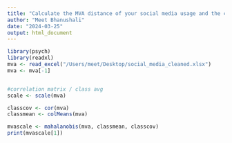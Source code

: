 ```yaml
---
title: "Calculate the MVA distance of your social media usage and the class average"
author: "Meet Bhanushali"
date: "2024-03-25"
output: html_document
---
```




```r
library(psych)
library(readxl)
mva <- read_excel("/Users/meet/Desktop/social_media_cleaned.xlsx")
mva <- mva[-1]


#correlation matrix / class avg
scale <- scale(mva)

classcov <- cor(mva)
classmean <- colMeans(mva)

mvascale <- mahalanobis(mva, classmean, classcov)
print(mvascale[1])

```


